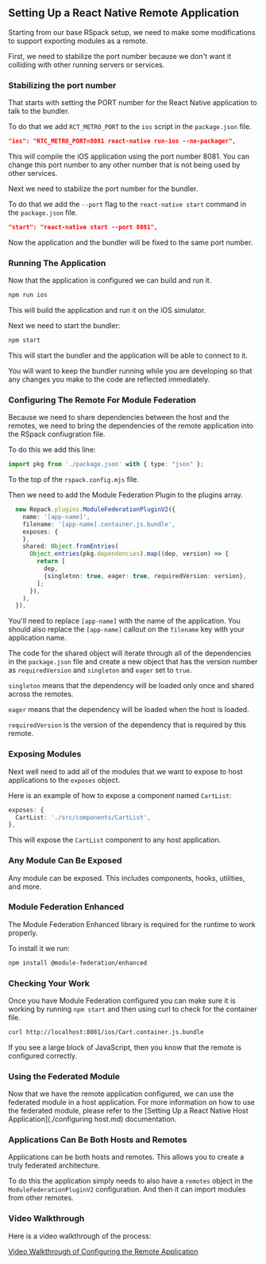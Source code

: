 
## Setting Up a React Native Remote Application

<CodemodDisclaimer />

Starting from our base RSpack setup, we need to make some modifications to support exporting modules as a remote.

First, we need to stabilize the port number because we don't want it colliding with other running servers or services.

### Stabilizing the port number

That starts with setting the PORT number for the React Native application to talk to the bundler.

To do that we add `RCT_METRO_PORT` to the `ios` script in the `package.json` file.

```json
"ios": "RTC_METRO_PORT=8081 react-native run-ios --no-packager",
```

This will compile the iOS application using the port number 8081. You can change this port number to any other number that is not being used by other services.

Next we need to stabilize the port number for the bundler.

To do that we add the `--port` flag to the `react-native start` command in the `package.json` file.

```json
"start": "react-native start --port 8081",
```

Now the application and the bundler will be fixed to the same port number.

### Running The Application

Now that the application is configured we can build and run it.

```bash
npm run ios
```

This will build the application and run it on the iOS simulator.

Next we need to start the bundler:

```bash
npm start
```

This will start the bundler and the application will be able to connect to it.

You will want to keep the bundler running while you are developing so that any changes you make to the code are reflected immediately.

### Configuring The Remote For Module Federation

Because we need to share dependencies between the host and the remotes, we need to bring the dependencies of the remote application into the RSpack confiugration file.

To do this we add this line:

```ts
import pkg from './package.json' with { type: "json" };
```

To the top of the `rspack.config.mjs` file.

Then we need to add the Module Federation Plugin to the plugins array.

```ts
  new Repack.plugins.ModuleFederationPluginV2({
    name: '[app-name]',
    filename: '[app-name].container.js.bundle',
    exposes: {
    },
    shared: Object.fromEntries(
      Object.entries(pkg.dependencies).map((dep, version) => {
        return [
          dep,
          {singleton: true, eager: true, requiredVersion: version},
        ];
      }),
    ),
  }),
```

You'll need to replace `[app-name]` with the name of the application. You should also replace the `[app-name]` callout on the `filename` key with your application name.

The code for the shared object will iterate through all of the dependencies in the `package.json` file and create a new object that has the version number as `requiredVersion` and `singleton` and `eager` set to `true`.

`singleton` means that the dependency will be loaded only once and shared across the remotes.

`eager` means that the dependency will be loaded when the host is loaded.

`requiredVersion` is the version of the dependency that is required by this remote.

### Exposing Modules

Next well need to add all of the modules that we want to expose to host applications to the `exposes` object.

Here is an example of how to expose a component named `CartList`:

```ts
exposes: {
  CartList: './src/components/CartList',
},
```

This will expose the `CartList` component to any host application.

### Any Module Can Be Exposed

Any module can be exposed. This includes components, hooks, utilities, and more.

### Module Federation Enhanced

The Module Federation Enhanced library is required for the runtime to work properly.

To install it we run:

```bash
npm install @module-federation/enhanced
```

### Checking Your Work

Once you have Module Federation configured you can make sure it is working by running `npm start` and then using curl to check for the container file.

```bash
curl http://localhost:8081/ios/Cart.container.js.bundle
```

If you see a large block of JavaScript, then you know that the remote is configured correctly.

### Using the Federated Module

Now that we have the remote application configured, we can use the federated module in a host application. For more information on how to use the federated module, please refer to the [Setting Up a React Native Host Application](./configuring host.md) documentation.

### Applications Can Be Both Hosts and Remotes

Applications can be both hosts and remotes. This allows you to create a truly federated architecture.

To do this the application simply needs to also have a `remotes` object in the `ModuleFederationPluginV2` configuration. And then it can import modules from other remotes.

### Video Walkthrough

Here is a video walkthrough of the process:

[Video Walkthrough of Configuring the Remote Application](https://vimeo.com/1066654820/ed68905633)
